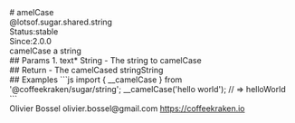 <div class="docmap-mdx">
# amelCase
<div class="_namespace">@lotsof.sugar.shared.string</div>
<div class="_metas">
<div class="_status"><span class="_status-label">Status:</span><span class="_status-value -stable">stable</span></div>
<div class="_since"><span class="_since-label">Since:</span><span class="_since-value">2.0.0</span></div>
</div>
<div class="_description">
camelCase a string
</div>
<div class="_params">
## Params
1. <span class="_name">text<span class="_required">*</span></span><span class="_default"></span> <span class="_type">String</span>
   - The string to camelCase
</div>
<div class="_return">
## Return
- <span class="_description">The camelCased string</span><span class="_default"></span><span class="_type">String</span>
</div>
<div class="_examples">
## Examples
```js
import { __camelCase } from '@coffeekraken/sugar/string';
__camelCase('hello world'); // => helloWorld
```
</div>
<div class="_author">
<span class="_name">Olivier Bossel</span>
<span class="_email">olivier.bossel@gmail.com</span>
<a href="https://coffeekraken.io" target="_blank" class="_url">https://coffeekraken.io</a>
</div>
</div>